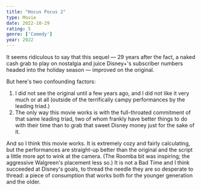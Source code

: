 ```yaml
---
title: "Hocus Pocus 2"
type: Movie
date: 2022-10-29
rating: 5
genre: ['Comedy']
year: 2022
---
```


It seems ridiculous to say that this sequel — 29 years after the fact, a naked cash grab to play on nostalgia and juice Disney+'s subscriber numbers headed into the holiday season — improved on the original.

But here's two confounding factors:

1. I did not see the original until a few years ago, and I did not like it very much or at all (outside of the terrifically campy performances by the leading triad.)
2. The only way this movie works is with the full-throated commitment of that same leading triad, two of whom frankly have better things to do with their time than to grab that sweet Disney money just for the sake of it.

And so I think this movie works. It is extremely cozy and fairly calculating, but the performances are straight-up better than the original and the script a little more apt to wink at the camera. (The Roomba bit was inspiring; the aggressive Walgreen's placement less so.) It is not a Bad Time and I think succeeded at Disney's goals, to thread the needle they are so desperate to thread: a piece of consumption that works both for the younger generation and the older.
